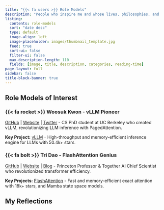 ```yaml
---
title: "{{< fa users >}} Role Models"
description: "People who inspire me and whose lives, philosophies, and achievements I find worth exploring and learning from."
listing:
  contents: role-models
  sort: "date desc"
  type: default
  image-align: left
  image-placeholder: images/thumbnail_template.jpg
  feed: true
  sort-ui: false
  filter-ui: false
  max-description-length: 110
  fields: [image, title, description, categories, reading-time]
page-layout: full
sidebar: false
title-block-banner: true
---
```


## Role Models of Interest

### {{< fa rocket >}} Woosuk Kwon - vLLM Pioneer
[GitHub](https://github.com/WoosukKwon) | [Website](https://woosuk.me) | [Twitter](https://twitter.com/woosuk_k) - CS PhD student at UC Berkeley who created vLLM, revolutionizing LLM inference with PagedAttention.

**Key Project:** [vLLM](https://github.com/vllm-project/vllm) - High-throughput and memory-efficient inference engine for LLMs with 50.4k+ stars.

### {{< fa bolt >}} Tri Dao - FlashAttention Genius  
[GitHub](https://github.com/Dao-AILab/flash-attention) | [Website](https://tridao.me) | [Blog](https://tridao.me/blog) - Princeton Professor & Together AI Chief Scientist who revolutionized transformer efficiency.

**Key Projects:** [FlashAttention](https://github.com/Dao-AILab/flash-attention) - Fast and memory-efficient exact attention with 18k+ stars, and Mamba state space models.
 
## My Reflections
